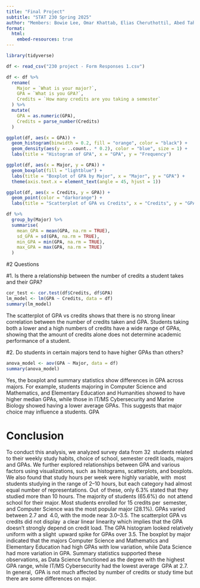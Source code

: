 ```yaml
---
title: "Final Project"
subtitle: "STAT 230 Spring 2025"
author: "Members: Bowie Lee, Omar Khattab, Elias Cheruthottil, Abed Taha, Andreas Cabrera"
format:
  html:
    embed-resources: true
---
```

```r
library(tidyverse)
```

```r
df <- read_csv("230 project - Form Responses 1.csv")
```

```r
df <- df %>%
  rename(
    Major = `What is your major?`,
    GPA = `What is you GPA?`,
    Credits = `How many credits are you taking a semester`
  ) %>%
  mutate(
    GPA = as.numeric(GPA),
    Credits = parse_number(Credits)
  )
```

```r
ggplot(df, aes(x = GPA)) +
  geom_histogram(binwidth = 0.2, fill = "orange", color = "black") +
  geom_density(aes(y = ..count.. * 0.2), color = "blue", size = 1) +
  labs(title = "Histogram of GPA", x = "GPA", y = "Frequency")
```

```r
ggplot(df, aes(x = Major, y = GPA)) +
  geom_boxplot(fill = "lightblue") +
  labs(title = "Boxplot of GPA by Major", x = "Major", y = "GPA") +
  theme(axis.text.x = element_text(angle = 45, hjust = 1))
```

```r
ggplot(df, aes(x = Credits, y = GPA)) +
  geom_point(color = "darkorange") +
  labs(title = "Scatterplot of GPA vs Credits", x = "Credits", y = "GPA")
```

```r
df %>%
  group_by(Major) %>%
  summarise(
    mean_GPA = mean(GPA, na.rm = TRUE),
    sd_GPA = sd(GPA, na.rm = TRUE),
    min_GPA = min(GPA, na.rm = TRUE),
    max_GPA = max(GPA, na.rm = TRUE)
  )
```





#2 Questions

#1. Is there a relationship between the number of credits a student takes and their GPA?

```r
cor_test <- cor.test(df$Credits, df$GPA)
lm_model <- lm(GPA ~ Credits, data = df)
summary(lm_model)
```

The scatterplot of GPA vs  credits shows that there is no strong linear correlation between the number of credits taken and GPA. Students taking both a lower and a high numbers of credits have a wide range of GPAs, showing that the amount of credits alone does not determine academic performance of a student.
    
#2.  Do students in certain majors tend to have higher GPAs than others?

```r
anova_model <- aov(GPA ~ Major, data = df)
summary(anova_model)
```

Yes, the boxplot and summary statistics show differences in GPA across majors. For example, students majoring in Computer Science and Mathematics, and Elementary Education and Humanities showed to have higher median GPAs, while those in IT/MS Cybersecurity and Marine Biology showed having a lower average GPAs. This suggests that major choice may influence a students. GPA
    
    
# Conclusion 
To conduct this analysis, we analyzed survey data from 32 students related to their weekly study habits, choice of school, semester credit loads, majors and GPAs. We further explored relationships between GPA and various factors using visualizations, such as histograms, scatterplots, and boxplots. We also found that study hours per week were highly variable, with most students studying in the range of 2–10 hours, but each category had almost equal number of representations. Out of these, only 6.3% stated that they studied more than 10 hours. The majority of students (65.6%) do not attend school for their major. Most students enrolled for 15 credits per semester, and Computer Science was the most popular major (28.1%). GPAs varied between 2.7 and 4.0, with the mode near 3.0–3.5. The scatterplot GPA vs credits did not display a clear linear linearity which implies that the GPA doesn't strongly depend on credit load. The GPA histogram looked relatively uniform with a slight upward spike for GPAs over 3.5. The boxplot by major indicated that the majors Computer Science and Mathematics and Elementary Education had high GPAs with low variation, while Data Science had more variation in GPA. Summary statistics supported these observations, as Data Science functioned as the degree with the highest GPA range, while IT/MS Cybersecurity had the lowest average GPA at 2.7. In general, GPA is not much affected by number of credits or study time but there are some differences on major.
